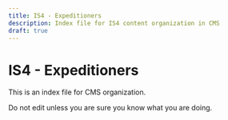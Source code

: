```yaml
---
title: IS4 - Expeditioners
description: Index file for IS4 content organization in CMS
draft: true
---
```


# IS4 - Expeditioners

This is an index file for CMS organization.

Do not edit unless you are sure you know what you are doing.

